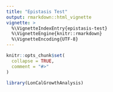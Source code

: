 ```yaml
---
title: "Epistasis Test"
output: rmarkdown::html_vignette
vignette: >
  %\VignetteIndexEntry{epistasis-test}
  %\VignetteEngine{knitr::rmarkdown}
  %\VignetteEncoding{UTF-8}
---
```


```r
knitr::opts_chunk$set(
  collapse = TRUE,
  comment = "#>"
)
```

```r
library(LonCalGrowthAnalysis)
```


